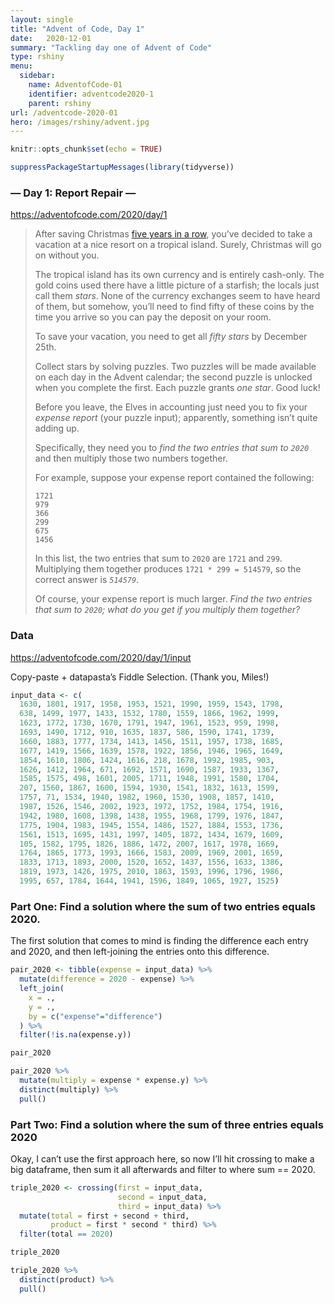 ```yaml
---
layout: single
title: "Advent of Code, Day 1"
date:   2020-12-01
summary: "Tackling day one of Advent of Code"
type: rshiny
menu:
  sidebar:
    name: AdventofCode-01
    identifier: adventcode2020-1
    parent: rshiny
url: /adventcode-2020-01
hero: /images/rshiny/advent.jpg
---
```


```r
knitr::opts_chunk$set(echo = TRUE)

suppressPackageStartupMessages(library(tidyverse))
```

### --- Day 1: Report Repair ---

<https://adventofcode.com/2020/day/1>

> After saving Christmas [five years in a row](https://adventofcode.com/events), you've decided to take a vacation at a nice resort on a tropical island. Surely, Christmas will go on without you.
>
> The tropical island has its own currency and is entirely cash-only. The gold coins used there have a little picture of a starfish; the locals just call them *stars*. None of the currency exchanges seem to have heard of them, but somehow, you'll need to find fifty of these coins by the time you arrive so you can pay the deposit on your room.
>
> To save your vacation, you need to get all *fifty stars* by December 25th.
>
> Collect stars by solving puzzles. Two puzzles will be made available on each day in the Advent calendar; the second puzzle is unlocked when you complete the first. Each puzzle grants *one star*. Good luck!
>
> Before you leave, the Elves in accounting just need you to fix your *expense report* (your puzzle input); apparently, something isn't quite adding up.
>
> Specifically, they need you to *find the two entries that sum to `2020`* and then multiply those two numbers together.
>
> For example, suppose your expense report contained the following:
>
>     1721
>     979
>     366
>     299
>     675
>     1456
>
> In this list, the two entries that sum to `2020` are `1721` and `299`. Multiplying them together produces `1721 * 299 = 514579`, so the correct answer is *`514579`*.
>
> Of course, your expense report is much larger. *Find the two entries that sum to `2020`; what do you get if you multiply them together?*

### Data

<https://adventofcode.com/2020/day/1/input>

Copy-paste + datapasta's Fiddle Selection. (Thank you, Miles!)

```r
input_data <- c(
  1630, 1801, 1917, 1958, 1953, 1521, 1990, 1959, 1543, 1798, 
  638, 1499, 1977, 1433, 1532, 1780, 1559, 1866, 1962, 1999, 
  1623, 1772, 1730, 1670, 1791, 1947, 1961, 1523, 959, 1998, 
  1693, 1490, 1712, 910, 1635, 1837, 586, 1590, 1741, 1739, 
  1660, 1883, 1777, 1734, 1413, 1456, 1511, 1957, 1738, 1685, 
  1677, 1419, 1566, 1639, 1578, 1922, 1856, 1946, 1965, 1649, 
  1854, 1610, 1806, 1424, 1616, 218, 1678, 1992, 1985, 903, 
  1626, 1412, 1964, 671, 1692, 1571, 1690, 1587, 1933, 1367, 
  1585, 1575, 498, 1601, 2005, 1711, 1948, 1991, 1580, 1704, 
  207, 1560, 1867, 1600, 1594, 1930, 1541, 1832, 1613, 1599, 
  1757, 71, 1534, 1940, 1982, 1960, 1530, 1908, 1857, 1410, 
  1987, 1526, 1546, 2002, 1923, 1972, 1752, 1984, 1754, 1916, 
  1942, 1980, 1608, 1398, 1438, 1955, 1968, 1799, 1976, 1847, 
  1775, 1904, 1983, 1945, 1554, 1486, 1527, 1884, 1553, 1736, 
  1561, 1513, 1695, 1431, 1997, 1405, 1872, 1434, 1679, 1609, 
  105, 1582, 1795, 1826, 1886, 1472, 2007, 1617, 1978, 1669, 
  1764, 1865, 1773, 1993, 1666, 1583, 2009, 1969, 2001, 1659, 
  1833, 1713, 1893, 2000, 1520, 1652, 1437, 1556, 1633, 1386, 
  1819, 1973, 1426, 1975, 2010, 1863, 1593, 1996, 1796, 1986, 
  1995, 657, 1784, 1644, 1941, 1596, 1849, 1065, 1927, 1525)
```

### Part One: Find a solution where the sum of two entries equals 2020.

The first solution that comes to mind is finding the difference each entry and 2020, and then left-joining the entries onto this difference.

```r

pair_2020 <- tibble(expense = input_data) %>% 
  mutate(difference = 2020 - expense) %>% 
  left_join(
    x = .,
    y = .,
    by = c("expense"="difference")
  ) %>% 
  filter(!is.na(expense.y))

pair_2020

pair_2020 %>% 
  mutate(multiply = expense * expense.y) %>% 
  distinct(multiply) %>% 
  pull()
```

### Part Two: Find a solution where the sum of three entries equals 2020

Okay, I can't use the first approach here, so now I'll hit crossing to make a big dataframe, then sum it all afterwards and filter to where sum == 2020.

```r

triple_2020 <- crossing(first = input_data, 
                        second = input_data, 
                        third = input_data) %>% 
  mutate(total = first + second + third,
         product = first * second * third) %>% 
  filter(total == 2020)

triple_2020

triple_2020 %>% 
  distinct(product) %>% 
  pull()
```
